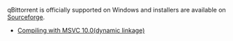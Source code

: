qBittorrent is officially supported on Windows and installers are available on [http://sourceforge.net/projects/qbittorrent/files/qbittorrent-win32/ Sourceforge].

* [[Compiling with MSVC 10.0(dynamic linkage)]]
